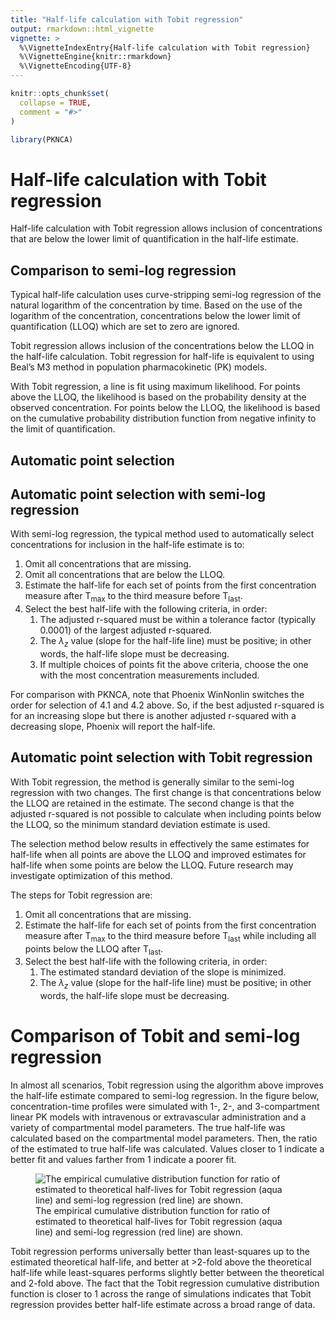 ---
title: "Half-life calculation with Tobit regression"
output: rmarkdown::html_vignette
vignette: >
  %\VignetteIndexEntry{Half-life calculation with Tobit regression}
  %\VignetteEngine{knitr::rmarkdown}
  %\VignetteEncoding{UTF-8}
---

```{r pre-setup, include = FALSE}
knitr::opts_chunk$set(
  collapse = TRUE,
  comment = "#>"
)
```

```{r setup, include=FALSE}
library(PKNCA)
```

# Half-life calculation with Tobit regression

Half-life calculation with Tobit regression allows inclusion of concentrations
that are below the lower limit of quantification in the half-life estimate.

## Comparison to semi-log regression

Typical half-life calculation uses curve-stripping semi-log regression of the
natural logarithm of the concentration by time.  Based on the use of the
logarithm of the concentration, concentrations below the lower limit of
quantification (LLOQ) which are set to zero are ignored.

Tobit regression allows inclusion of the concentrations below the LLOQ in the
half-life calculation.  Tobit regression for half-life is equivalent to using
Beal's M3 method in population pharmacokinetic (PK) models.

With Tobit regression, a line is fit using maximum likelihood.  For points above
the LLOQ, the likelihood is based on the probability density at the observed
concentration.  For points below the LLOQ, the likelihood is based on the
cumulative probability distribution function from negative infinity to the limit
of quantification.

## Automatic point selection

## Automatic point selection with semi-log regression

With semi-log regression, the typical method used to automatically select
concentrations for inclusion in the half-life estimate is to:

1. Omit all concentrations that are missing.
2. Omit all concentrations that are below the LLOQ.
3. Estimate the half-life for each set of points from the first concentration
   measure after T~max~ to the third measure before T~last~.
4. Select the best half-life with the following criteria, in order:
    1. The adjusted r-squared must be within a tolerance factor (typically
       0.0001) of the largest adjusted r-squared.
    2. The $\lambda_z$ value (slope for the half-life line) must be positive;
       in other words, the half-life slope must be decreasing.
    3. If multiple choices of points fit the above criteria, choose the one with
       the most concentration measurements included.

For comparison with PKNCA, note that Phoenix WinNonlin switches the order for
selection of 4.1 and 4.2 above.  So, if the best adjusted r-squared is for an
increasing slope but there is another adjusted r-squared with a decreasing
slope, Phoenix will report the half-life.

## Automatic point selection with Tobit regression

With Tobit regression, the method is generally similar to the semi-log
regression with two changes.  The first change is that concentrations below the
LLOQ are retained in the estimate.  The second change is that the adjusted
r-squared is not possible to calculate when including points below the LLOQ, so
the minimum standard deviation estimate is used.

The selection method below results in effectively the same estimates for
half-life when all points are above the LLOQ and improved estimates for
half-life when some points are below the LLOQ.  Future research may investigate
optimization of this method.

The steps for Tobit regression are:

1. Omit all concentrations that are missing.
2. Estimate the half-life for each set of points from the first concentration
   measure after T~max~ to the third measure before T~last~ while including all
   points below the LLOQ after T~last~.
3. Select the best half-life with the following criteria, in order:
    1. The estimated standard deviation of the slope is minimized.
    2. The $\lambda_z$ value (slope for the half-life line) must be positive;
       in other words, the half-life slope must be decreasing.

# Comparison of Tobit and semi-log regression

In almost all scenarios, Tobit regression using the algorithm above improves the
half-life estimate compared to semi-log regression.  In the figure below,
concentration-time profiles were simulated with 1-, 2-, and 3-compartment linear
PK models with intravenous or extravascular administration and a variety of
compartmental model parameters.  The true half-life was calculated based on the
compartmental model parameters.  Then, the ratio of the estimated to true
half-life was calculated.  Values closer to 1 indicate a better fit and values
farther from 1 indicate a poorer fit.

![The empirical cumulative distribution function for ratio of estimated to theoretical half-lives for Tobit regression (aqua line) and semi-log regression (red line) are shown.](v06-half-life-calculation-tobit_figure_1.svg)

Tobit regression performs universally better than least-squares up to the
estimated theoretical half-life, and better at >2-fold above the theoretical
half-life while least-squares performs slightly better between the theoretical
and 2-fold above.  The fact that the Tobit regression cumulative distribution
function is closer to 1 across the range of simulations indicates that Tobit
regression provides better half-life estimate across a broad range of data.
